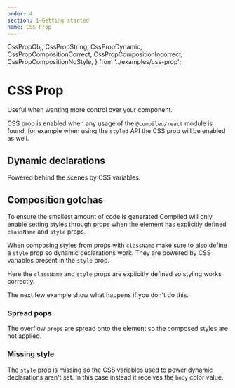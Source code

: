 ```yaml
---
order: 4
section: 1-Getting started
name: CSS Prop
---
```


  CssPropObj,
  CssPropString,
  CssPropDynamic,
  CssPropCompositionCorrect,
  CssPropCompositionIncorrect,
  CssPropCompositionNoStyle,
} from '../examples/css-prop';

# CSS Prop

Useful when wanting more control over your component.

CSS prop is enabled when any usage of the `@compiled/react` module is found,
for example when using the `styled` API the CSS prop will be enabled as well.

<CssPropString />

## Dynamic declarations

Powered behind the scenes by CSS variables.

<CssPropDynamic />

## Composition gotchas

To ensure the smallest amount of code is generated Compiled will only enable setting styles through props when the element has explicitly defined `className` and `style` props.

When composing styles from props with `className` make sure to also define a `style` prop so dynamic declarations work.
They are powered by CSS variables present in the `style` prop.

Here the `className` and `style` props are explicitly defined so styling works correctly.

<CssPropCompositionCorrect />

The next few example show what happens if you don't do this.

### Spread pops

The overflow `props` are spread onto the element so the composed styles are not applied.

<CssPropCompositionIncorrect />

### Missing style

The `style` prop is missing so the CSS variables used to power dynamic declarations aren't set.
In this case instead it receives the `body` color value.

<CssPropCompositionNoStyle />
